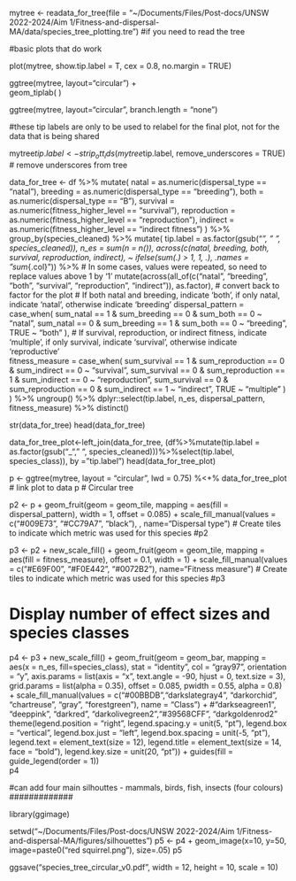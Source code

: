 
 mytree <- readata_for_tree(file = "~/Documents/Files/Post-docs/UNSW 2022-2024/Aim 1/Fitness-and-dispersal-MA/data/species_tree_plotting.tre") #if you need to read the tree
 
 #basic plots that do work

plot(mytree, show.tip.label = T, cex = 0.8, no.margin = TRUE)

 ggtree(mytree, layout="circular") +                    
   geom_tiplab( ) 

ggtree(mytree, layout="circular", branch.length = "none")
   
   
      
#these tip labels are only to be used to relabel for the final plot, not for the data that is being shared

mytree$tip.label <- strip_ott_ids(mytree$tip.label, remove_underscores = TRUE)  # remove underscores from tree


data_for_tree <- df %>% 
  mutate(
    natal = as.numeric(dispersal_type == "natal"),
    breeding = as.numeric(dispersal_type == "breeding"),
    both = as.numeric(dispersal_type == "B"),
    survival = as.numeric(fitness_higher_level == "survival"),
    reproduction = as.numeric(fitness_higher_level == "reproduction"),
    indirect = as.numeric(fitness_higher_level == "indirect fitness")
  ) %>%
  group_by(species_cleaned) %>%
  mutate(
    tip.label = as.factor(gsub("_", " ", species_cleaned)),
    n_es = sum(n = n()),
    across(c(natal, breeding, both, survival, reproduction, indirect), ~ ifelse(sum(.) > 1, 1, .), .names = "sum_{.col}")) %>%  # In some cases, values were repeated, so need to replace values above 1 by '1'
  mutate(across(all_of(c("natal", "breeding", "both", "survival", "reproduction", "indirect")), as.factor), # convert back to factor for the plot
    # If both natal and breeding, indicate 'both', if only natal, indicate 'natal', otherwise indicate 'breeding'
    dispersal_pattern = case_when(
      sum_natal == 1 & sum_breeding == 0 & sum_both == 0 ~ "natal",
      sum_natal == 0 & sum_breeding == 1 & sum_both == 0 ~ "breeding",
      TRUE ~ "both"
    ),
# If survival, reproduction, or indirect fitness, indicate 'multiple', if only survival, indicate 'survival', otherwise indicate 'reproductive'    
    fitness_measure = case_when(
      sum_survival == 1 & sum_reproduction == 0 & sum_indirect == 0 ~ "survival",
      sum_survival == 0 & sum_reproduction == 1 & sum_indirect == 0 ~ "reproduction",
      sum_survival == 0 & sum_reproduction == 0 & sum_indirect == 1 ~ "indirect",
      TRUE ~ "multiple"
    )
  ) %>%
  ungroup() %>%
  dplyr::select(tip.label, n_es, dispersal_pattern, fitness_measure) %>%
  distinct()

str(data_for_tree)
head(data_for_tree)

data_for_tree_plot<-left_join(data_for_tree, (df%>%mutate(tip.label = as.factor(gsub("_", " ", species_cleaned)))%>%select(tip.label, species_class)), by ="tip.label") 
head(data_for_tree_plot)



p <- ggtree(mytree, layout = "circular", lwd = 0.75) %<+% data_for_tree_plot  # link plot to data
p # Circular tree

p2 <- p + 
	geom_fruit(geom = geom_tile, mapping = aes(fill = dispersal_pattern), width = 1, offset = 0.085) + 
    	scale_fill_manual(values = c("#009E73", "#CC79A7", "black"), , name="Dispersal type")  # Create tiles to indicate which metric was used for this species
#p2

p3 <- p2 + new_scale_fill() + 
	geom_fruit(geom = geom_tile, mapping = aes(fill = fitness_measure), offset = 0.1, width = 1) + 
	scale_fill_manual(values = c("#E69F00", "#F0E442", "#0072B2"), name="Fitness measure")  # Create tiles to indicate which metric was used for this species
#p3

# Display number of effect sizes and species classes
p4 <- p3 + 
	new_scale_fill() + 
	geom_fruit(geom = geom_bar, mapping = aes(x = n_es, fill=species_class), stat = "identity", col = "gray97", orientation = "y", axis.params = list(axis = "x", text.angle = -90, hjust = 0, text.size = 3), grid.params = list(alpha = 0.35), offset = 0.085, pwidth = 0.55, alpha = 0.8) + 
	scale_fill_manual(values = c("#00BBDB","darkslategray4", "darkorchid", "chartreuse", "gray", "forestgreen"), name = "Class") + #"darkseagreen1", "deeppink", "darkred", "darkolivegreen2","#39568CFF", "darkgoldenrod2"
	theme(legend.position = "right", 
		legend.spacing.y = unit(5, "pt"), 
		legend.box = "vertical", 
		legend.box.just = "left", 
		legend.box.spacing = unit(-5, "pt"), 
		legend.text = element_text(size = 12), 
		legend.title = element_text(size = 14, face = "bold"), 
		legend.key.size = unit(20, "pt")) + 
	guides(fill = guide_legend(order = 1))  
p4


#can add four main silhouttes - mammals, birds, fish, insects (four colours)
#############

library(ggimage)

setwd("~/Documents/Files/Post-docs/UNSW 2022-2024/Aim 1/Fitness-and-dispersal-MA/figures/silhouettes")
p5 <- p4 + geom_image(x=10, y=50, image=paste0("red squirrel.png"), size=.05)
p5

 ggsave("species_tree_circular_v0.pdf", width = 12, height = 10, scale = 10)